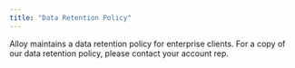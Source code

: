 ```yaml
---
title: "Data Retention Policy"
---
```


Alloy maintains a data retention policy for enterprise clients. For a copy of our data retention policy, please contact your account rep.
